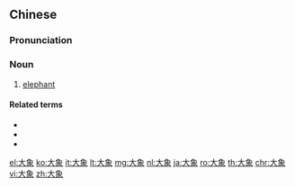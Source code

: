 ==Chinese==
{{zh-forms}}

===Pronunciation===
{{zh-pron
|m=dàxiàng
|c=daai6 zoeng6
|mn=tw,xm:tōa-chhiūⁿ
|cat=n
}}

===Noun===
{{zh-noun}}

# [[elephant]]

====Related terms====
* {{zh-l|印度象|Indian elephant}}
* {{zh-l|亞洲象|Yàzhōu xiàng|Asian elephant}}
* {{zh-l|非洲象|African elephant}}

{{zh-cat|Elephants|Mammals}}

[[el:大象]]
[[ko:大象]]
[[it:大象]]
[[lt:大象]]
[[mg:大象]]
[[nl:大象]]
[[ja:大象]]
[[ro:大象]]
[[th:大象]]
[[chr:大象]]
[[vi:大象]]
[[zh:大象]]